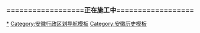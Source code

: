 '''<big>==================正在施工中==================</big>'''
{{Navbox with collapsible groups
|name = 安徽行政区划史
|title = [[安徽省|安徽]]行政区划史
|state = {{{state|autocollapse}}}<!-- autocollapse / uncollapsed / collapsed / plain / off -->
|selected = {{{1|PRC}}}

|group1 = [[秦朝行政区划|秦]]
|list1 = {{Navbox |child
|groupstyle = text-align: center;
|group1 = [[九江郡]]
|list1 = {{box|[[寿春县]]}}、[[曲阳县]]、[[历阳县]]、[[阴陵县]]、[[东城县]]、[[钟离县]]、[[六县]]、[[居巢县 (秦朝)|居巢县]]、''[[安丰县 (秦朝)|安丰县]]''

|group2 = [[鄣郡]]
|list2 = [[丹阳县 (秦朝)|丹阳县]]、[[歙县]]、[[黟县]]、''{{box|[[鄣县 (秦朝)|鄣县]]}}''、''[[秣陵县 (秦朝)|秣陵县]]''、''[[江乘县]]''

|group3 = [[泗川郡]]
|list3 = {{box|[[相县]]}}、[[符离县]]、[[取虑县]]、[[铚县]]、[[僮县 (秦朝)|僮县]]、[[蔪县]]、[[城父县]]、[[竹邑县]]、[[萧县]]、''[[留县]]、[[戚县]]、[[傅阳县]]、[[下相县]]、[[徐县]]、[[彭城县]]''

|group4 = [[砀郡]]
|list4 = [[谯县]]、[[下邑县]]、''{{box|[[睢阳县]]}}''（其余各县均不位于今安徽省区划境内）

|group5 = [[陈郡]]
|list5 = [[汝阴县 (秦朝)|汝阴县]]、[[新阳县 (秦朝)|新阳县]]、[[寝县]]、''{{box|[[陈县]]}}''（其余各县均不位于今安徽省区划境内）

}}

|group2 = [[西汉行政区划|西汉]]
|list2 = {{Navbox |child
|groupstyle = text-align: center;
|group1 = [[扬州刺史部]]
|list1 = {{Navbox |child
|groupstyle = text-align: center;
|group1 = [[九江郡]]
|list1 = 
|group2 = [[庐江郡]]
|list2 = 
|group3 = [[六安国]]
|list3 = 
|group4 = [[丹扬郡]]
|list4 = 
}}

|group2 = [[豫州刺史部]]
|list2 = {{Navbox |child
|groupstyle = text-align: center;
|group1 = [[沛郡]]
|list1 = {{box|[[相县]]}}、[[龙亢县 (西汉)|龙亢县]]、竹县、穀阳县、萧县、向县、铚县、下蔡县、郸县、谯县、蕲县、𧈬县、辄与县、山桑县、公丘国、符离县、夏丘县、洨国、城父县、扶阳国、高国、高柴国、漂阳县、平阿国、东乡县、临都县、义成县、[[祈乡国]]、[[敬丘国]]、[[建成国]]、[[沛县]]、[[丰县]]、[[广戚国]]、[[栗国]]、[[芒县]]、[[建平国]]、[[酂县]]
|group2 = [[梁国]]
|list2 = 
|group3 = [[汝南郡]]
|list3 =
}}

}}

|belowstyle = text-align: left; font-size: 95%;
|below = 注：{{Box|[[治所]]}}加框、''斜体县份''今不位于安徽省区划内。参见：[[安徽历史]]。
}}<noinclude>

[[Category:安徽行政区划史|*]]
[[Category:安徽行政区划导航模板]]
[[Category:安徽历史模板]]  
</noinclude>